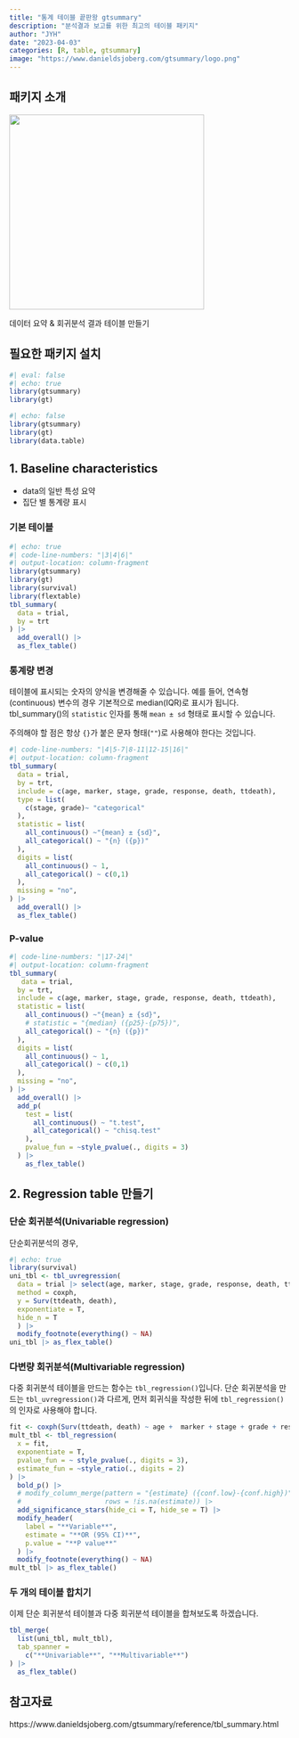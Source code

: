 ```yaml
---
title: "통계 테이블 끝판왕 gtsummary"
description: "분석결과 보고를 위한 최고의 테이블 패키지"
author: "JYH"
date: "2023-04-03"
categories: [R, table, gtsummary]
image: "https://www.danieldsjoberg.com/gtsummary/logo.png"
---
```


## 패키지 소개

![](https://www.danieldsjoberg.com/gtsummary/logo.png){fig-align="center" width="350"}

데이터 요약 & 회귀분석 결과 테이블 만들기

## 필요한 패키지 설치

```r
#| eval: false
#| echo: true
library(gtsummary)
library(gt)
```

```r
#| echo: false
library(gtsummary)
library(gt)
library(data.table)
```

## 1. Baseline characteristics

-   data의 일반 특성 요약
-   집단 별 통계량 표시

### 기본 테이블 {.smaller}

```r
#| echo: true
#| code-line-numbers: "|3|4|6|"
#| output-location: column-fragment
library(gtsummary)
library(gt)
library(survival)
library(flextable)
tbl_summary(
  data = trial,
  by = trt
) |> 
  add_overall() |> 
  as_flex_table()
```

### 통계량 변경 {.smaller}

테이블에 표시되는 숫자의 양식을 변경해줄 수 있습니다. 예를 들어, 연속형(continuous) 변수의 경우 기본적으로 median(IQR)로 표시가 됩니다. tbl_summary()의 `statistic` 인자를 통해 `mean ± sd` 형태로 표시할 수 있습니다.

주의해야 할 점은 항상 `{}`가 붙은 문자 형태(`""`)로 사용해야 한다는 것입니다.

```r
#| code-line-numbers: "|4|5-7|8-11|12-15|16|"
#| output-location: column-fragment
tbl_summary(
  data = trial,
  by = trt,
  include = c(age, marker, stage, grade, response, death, ttdeath),
  type = list(
    c(stage, grade)~ "categorical"
  ),
  statistic = list(
    all_continuous() ~"{mean} ± {sd}",
    all_categorical() ~ "{n} ({p})"
  ),
  digits = list(
    all_continuous() ~ 1,
    all_categorical() ~ c(0,1)
  ),
  missing = "no",
) |> 
  add_overall() |> 
  as_flex_table()
```

### P-value {.smaller}

```r
#| code-line-numbers: "|17-24|"
#| output-location: column-fragment
tbl_summary(
   data = trial,
  by = trt,
  include = c(age, marker, stage, grade, response, death, ttdeath),
  statistic = list(
    all_continuous() ~"{mean} ± {sd}",
    # statistic = "{median} ({p25}-{p75})",
    all_categorical() ~ "{n} ({p})"
  ),
  digits = list(
    all_continuous() ~ 1,
    all_categorical() ~ c(0,1)
  ),
  missing = "no",
) |> 
  add_overall() |> 
  add_p(
    test = list(
      all_continuous() ~ "t.test",
      all_categorical() ~ "chisq.test"
    ),
    pvalue_fun = ~style_pvalue(., digits = 3)
  ) |> 
    as_flex_table()
```

## 2. Regression table 만들기 {.smaller}

### 단순 회귀분석(Univariable regression)

단순회귀분석의 경우,

```r
#| echo: true
library(survival)
uni_tbl <- tbl_uvregression(
  data = trial |> select(age, marker, stage, grade, response, death, ttdeath),
  method = coxph,
  y = Surv(ttdeath, death),
  exponentiate = T,
  hide_n = T
  ) |> 
  modify_footnote(everything() ~ NA)
uni_tbl |> as_flex_table()
```

### 다변량 회귀분석(Multivariable regression)

다중 회귀분석 테이블을 만드는 함수는 `tbl_regression()`입니다. 단순 회귀분석을 만드는 `tbl_uvregression()`과 다르게, 먼저 회귀식을 작성한 뒤에 `tbl_regression()`의 인자로 사용해야 합니다.

```r
fit <- coxph(Surv(ttdeath, death) ~ age +  marker + stage + grade + response, data = trial)
mult_tbl <- tbl_regression(
  x = fit,
  exponentiate = T,
  pvalue_fun = ~ style_pvalue(., digits = 3),
  estimate_fun = ~style_ratio(., digits = 2)
) |> 
  bold_p() |> 
  # modify_column_merge(pattern = "{estimate} ({conf.low}-{conf.high})",
  #                     rows = !is.na(estimate)) |> 
  add_significance_stars(hide_ci = T, hide_se = T) |> 
  modify_header(
    label = "**Variable**",
    estimate = "**OR (95% CI)**",
    p.value = "**P value**"
  ) |> 
  modify_footnote(everything() ~ NA)
mult_tbl |> as_flex_table()
```

### 두 개의 테이블 합치기

이제 단순 회귀분석 테이블과 다중 회귀분석 테이블을 합쳐보도록 하겠습니다.

```r
tbl_merge(
  list(uni_tbl, mult_tbl),
  tab_spanner = 
    c("**Univariable**", "**Multivariable**")
) |> 
  as_flex_table()
```

## 참고자료

https://www.danieldsjoberg.com/gtsummary/reference/tbl_summary.html
